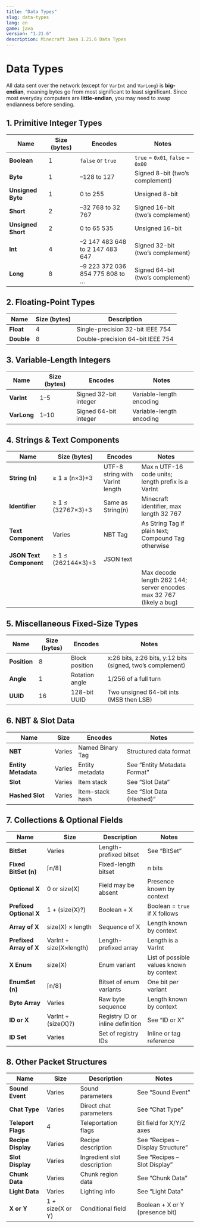 ```yaml
---
title: "Data Types"
slug: data-types
lang: en
game: java
version: "1.21.6"
description: Minecraft Java 1.21.6 Data Types
---
```

# Data Types

All data sent over the network (except for `VarInt` and `VarLong`) is **big-endian**, meaning bytes go from most significant to least significant. Since most everyday computers are **little-endian**, you may need to swap endianness before sending.

## 1. Primitive Integer Types

| Name             | Size (bytes) | Encodes                              | Notes                                       |
| ---------------- | ------------ | ------------------------------------ | ------------------------------------------- |
| **Boolean**      | 1            | `false` or `true`                    | `true` = `0x01`, `false` = `0x00`           |
| **Byte**         | 1            | –128 to 127                          | Signed 8-bit (two’s complement)             |
| **Unsigned Byte**| 1            | 0 to 255                             | Unsigned 8-bit                              |
| **Short**        | 2            | –32 768 to 32 767                    | Signed 16-bit (two’s complement)            |
| **Unsigned Short**| 2           | 0 to 65 535                          | Unsigned 16-bit                             |
| **Int**          | 4            | –2 147 483 648 to 2 147 483 647      | Signed 32-bit (two’s complement)            |
| **Long**         | 8            | –9 223 372 036 854 775 808 to …      | Signed 64-bit (two’s complement)            |

## 2. Floating-Point Types

| Name    | Size (bytes) | Description                          |
| ------- | ------------ | ------------------------------------ |
| **Float**  | 4          | Single-precision 32-bit IEEE 754     |
| **Double** | 8          | Double-precision 64-bit IEEE 754     |

## 3. Variable-Length Integers

| Name     | Size (bytes) | Encodes                              | Notes                        |
| -------- | ------------ | ------------------------------------ | ---------------------------- |
| **VarInt**  | 1–5        | Signed 32-bit integer                | Variable-length encoding     |
| **VarLong** | 1–10       | Signed 64-bit integer                | Variable-length encoding     |

## 4. Strings & Text Components

| Name                   | Size (bytes)            | Encodes                         | Notes                                                                 |
| ---------------------- | ----------------------- | ------------------------------- | --------------------------------------------------------------------- |
| **String (n)**         | ≥ 1  ≤ (n×3)+3          | UTF-8 string with VarInt length | Max `n` UTF-16 code units; length prefix is a VarInt                 |
| **Identifier**         | ≥ 1  ≤ (32767×3)+3      | Same as String(n)               | Minecraft identifier, max length 32 767                              |
| **Text Component**     | Varies                  | NBT Tag                         | As String Tag if plain text; Compound Tag otherwise                  |
| **JSON Text Component**| ≥ 1  ≤ (262144×3)+3     | JSON text                       |  
|                        |                         |                                 | Max decode length 262 144; server encodes max 32 767 (likely a bug) |

## 5. Miscellaneous Fixed-Size Types

| Name        | Size (bytes) | Encodes           | Notes                                                   |
| ----------- | ------------ | ----------------- | ------------------------------------------------------- |
| **Position**| 8            | Block position    | x:26 bits, z:26 bits, y:12 bits (signed, two’s complement) |
| **Angle**   | 1            | Rotation angle    | 1/256 of a full turn                                    |
| **UUID**    | 16           | 128-bit UUID      | Two unsigned 64-bit ints (MSB then LSB)                 |

## 6. NBT & Slot Data

| Name            | Size   | Encodes           | Notes                       |
| --------------- | ------ | ----------------- | --------------------------- |
| **NBT**         | Varies | Named Binary Tag  | Structured data format      |
| **Entity Metadata** | Varies | Entity metadata | See “Entity Metadata Format” |
| **Slot**        | Varies | Item stack        | See “Slot Data”             |
| **Hashed Slot** | Varies | Item-stack hash   | See “Slot Data (Hashed)”    |

## 7. Collections & Optional Fields

| Name                  | Size                | Description                         | Notes                                            |
| --------------------- | ------------------- | ----------------------------------- | ------------------------------------------------ |
| **BitSet**            | Varies              | Length-prefixed bitset              | See “BitSet”                                     |
| **Fixed BitSet (n)**  | ⌈n/8⌉               | Fixed-length bitset                 | n bits                                           |
| **Optional X**        | 0 or size(X)        | Field may be absent                 | Presence known by context                        |
| **Prefixed Optional X**| 1 + (size(X)?)     | Boolean + X                         | Boolean = `true` if X follows                    |
| **Array of X**        | size(X) × length    | Sequence of X                       | Length known by context                          |
| **Prefixed Array of X**| VarInt + size(X×length) | Length-prefixed array      | Length is a VarInt                              |
| **X Enum**            | size(X)             | Enum variant                        | List of possible values known by context         |
| **EnumSet (n)**       | ⌈n/8⌉               | Bitset of enum variants             | One bit per variant                              |
| **Byte Array**        | Varies              | Raw byte sequence                   | Length known by context                          |
| **ID or X**           | VarInt + (size(X)?) | Registry ID or inline definition    | See “ID or X”                                    |
| **ID Set**            | Varies              | Set of registry IDs                 | Inline or tag reference                          |

## 8. Other Packet Structures

| Name              | Size   | Description                   | Notes                               |
| ----------------- | ------ | ----------------------------- | ----------------------------------- |
| **Sound Event**   | Varies | Sound parameters              | See “Sound Event”                   |
| **Chat Type**     | Varies | Direct chat parameters        | See “Chat Type”                     |
| **Teleport Flags**| 4      | Teleportation flags           | Bit field for X/Y/Z axes            |
| **Recipe Display**| Varies | Recipe description            | See “Recipes – Display Structure”   |
| **Slot Display**  | Varies | Ingredient slot description   | See “Recipes – Slot Display”        |
| **Chunk Data**    | Varies | Chunk region data             | See “Chunk Data”                    |
| **Light Data**    | Varies | Lighting info                 | See “Light Data”                    |
| **X or Y**        | 1 + size(X or Y) | Conditional field    | Boolean + X or Y (presence bit)     |